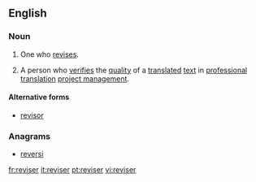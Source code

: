 {{also|réviser}}
==English==

===Noun===
{{en-noun}}

# One who [[revise]]s.
# {{label|en|translation studies}} A person who [[verify|verifies]] the [[quality]] of a [[translated]] [[text]] in [[professional]] [[translation]] [[project management]].

====Alternative forms====
* [[revisor]]

===Anagrams===
* [[reversi#English|reversi]]

[[fr:reviser]]
[[it:reviser]]
[[pt:reviser]]
[[vi:reviser]]